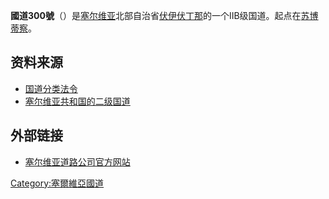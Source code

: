 {{NoteTA
|G1=地名
}}
{{Orphan|time=2021-02-02T14:32:45+00:00}}
'''國道300號'''（{{lang-sr|Државни пут 300}}）是[[塞尔维亚|塞尔维亚]]北部自治省[[伏伊伏丁那|伏伊伏丁那]]的一个IIB级国道。起点在[[苏博蒂察|苏博蒂察]]。

==资料来源==
* [https://web.archive.org/web/20150924083418/http://www.putevi-srbije.rs/pdf/regulativa/uredba_o_kategorizaciji_puteva_cir.pdf 国道分类法令]
* [http://www.putevi-srbije.rs/pdf/karta_drzvani_putevi_I_II_red.pdf  塞尔维亚共和国的二级国道] {{Wayback|url=http://www.putevi-srbije.rs/pdf/karta_drzvani_putevi_I_II_red.pdf |date=20160314144325 }}

==外部链接==
* [http://www.putevi-srbije.rs 塞尔维亚道路公司官方网站] {{Wayback|url=http://www.putevi-srbije.rs/ |date=20210111141902 }}

[[Category:塞爾維亞國道|Category:塞爾維亞國道]]
{{road-stub}}